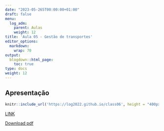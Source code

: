 ---
date: "2023-05-265T00:00:00+01:00"
draft: false
menu:
  log_adm:
    parent: Aulas
    weight: 12
title: 'Aula 05 - Gestão de transportes'
editor_options: 
  markdown: 
    wrap: 70
output: 
  blogdown::html_page:
    toc: true
type: docs
weight: 12
---

## Apresentação

```{r echo=FALSE, message=FALSE, warning=FALSE}
knitr::include_url('https://log2022.github.io/class06', height = "400px")
```

[LINK](https://log2022.github.io/class06)

[Download pdf](https://cefetmgbr-my.sharepoint.com/:b:/g/personal/renataoliveira_cefetmg_br/EbNvlQ4Aaw5BhkFdMkduylQB0j32V-jJ1DVaXieQBBpl5A?e=mWPFlW)
